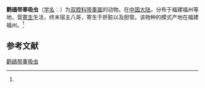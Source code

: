 {{Speciesbox
| name = 鹳鵒带睾吸虫
| status = 
| status_system = 
| image = 
| genus = Zonorchis
| species = mynae
| authority = (Tang et Tang, 1978)<ref name='id9956'>{{cite web| url =http://www.bioinfo.cn/db05/BjdwSpecies.php?action=view&id=9956| title =鹳鵒带睾吸虫| work =《中国动物物种编目数据库》| publisher =中国科学院微生物研究所| author =中国科学院动物研究所| accessdate =2009-04-16| deadurl =yes| archiveurl =https://web.archive.org/web/20160305013347/http://www.bioinfo.cn/db05/BjdwSpecies.php?action=view&id=9956| archivedate =2016-03-05}}</ref>
}}

'''鹳鵒带睾吸虫'''（[[学名|学名]]：{{lang|la|''Zonorchis mynae''}}）为[[双腔科|双腔科]][[带睾属|带睾属]]的动物。在[[中国大陆|中国大陆]]，分布于福建福州等地，营[[寄生|寄生]]生活，终末宿主八哥，寄生于肝脏以及胆管。该物种的模式产地在福建福州。<ref name='id9956'/>

== 参考文献 ==
{{reflist}}

{{Wikispecies|Zonorchis mynae}}

[[Category:带睾属|鹳鵒带睾吸虫]]


{{吸虫小作品}}